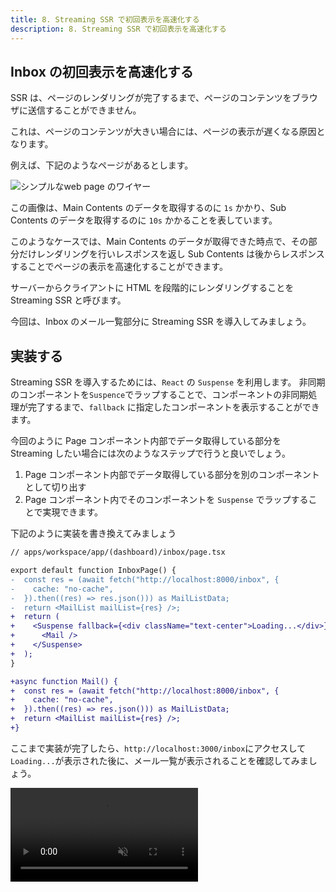 ```yaml
---
title: 8. Streaming SSR で初回表示を高速化する
description: 8. Streaming SSR で初回表示を高速化する
---
```


## Inbox の初回表示を高速化する

SSR は、ページのレンダリングが完了するまで、ページのコンテンツをブラウザに送信することができません。

これは、ページのコンテンツが大きい場合には、ページの表示が遅くなる原因となります。

例えば、下記のようなページがあるとします。

![シンプルなweb page のワイヤー](../../assets/ssr-wire.png)

この画像は、Main Contents のデータを取得するのに `1s` かかり、Sub Contents のデータを取得するのに `10s` かかることを表しています。

このようなケースでは、Main Contents のデータが取得できた時点で、その部分だけレンダリングを行いレスポンスを返し Sub Contents は後からレスポンスすることでページの表示を高速化することができます。

サーバーからクライアントに HTML を段階的にレンダリングすることを Streaming SSR と呼びます。

今回は、Inbox のメール一覧部分に Streaming SSR を導入してみましょう。

## 実装する

Streaming SSR を導入するためには、`React` の `Suspense` を利用します。
非同期のコンポーネントを`Suspence`でラップすることで、コンポーネントの非同期処理が完了するまで、`fallback` に指定したコンポーネントを表示することができます。

今回のように Page コンポーネント内部でデータ取得している部分を Streaming したい場合には次のようなステップで行うと良いでしょう。

1. Page コンポーネント内部でデータ取得している部分を別のコンポーネントとして切り出す
2. Page コンポーネント内でそのコンポーネントを `Suspense` でラップすることで実現できます。

下記のように実装を書き換えてみましょう
```diff format="tsx"
// apps/workspace/app/(dashboard)/inbox/page.tsx

export default function InboxPage() {
-  const res = (await fetch("http://localhost:8000/inbox", {
-    cache: "no-cache",
-  }).then((res) => res.json())) as MailListData;
-  return <MailList mailList={res} />;
+  return (
+    <Suspense fallback={<div className="text-center">Loading...</div>}>
+      <Mail />
+    </Suspense>
+  );
}

+async function Mail() {
+  const res = (await fetch("http://localhost:8000/inbox", {
+    cache: "no-cache",
+  }).then((res) => res.json())) as MailListData;
+  return <MailList mailList={res} />;
+}

```

ここまで実装が完了したら、`http://localhost:3000/inbox`にアクセスして`Loading...`が表示された後に、メール一覧が表示されることを確認してみましょう。

<video src={videoSrc} controls muted loop autoPlay />

<Aside>
loading.ts (loading.js) を追加することでも、ローディング画面をカスタマイズすることができます。
</Aside>

## まとめ

このページでは、Streaming SSR を導入することで、初回表示を高速化する方法を学びました。
TTFBを改善することで、ユーザーのストレスを軽減しUXを向上させることができます。
